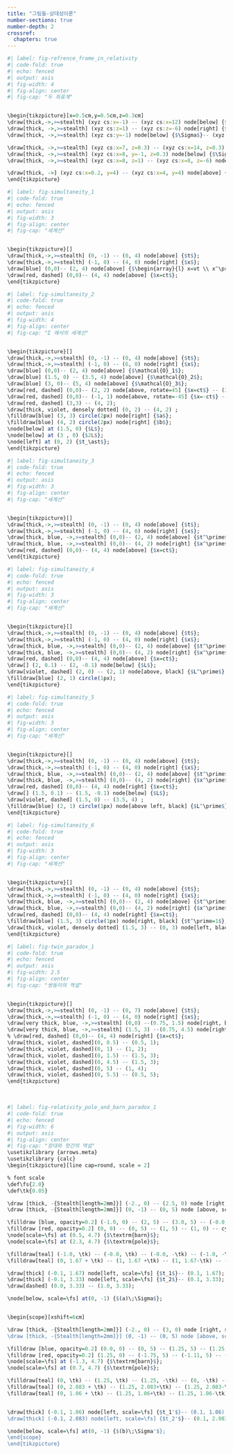 ```yaml
---
title: "그림들-상대성이론"
number-sections: true
number-depth: 2
crossref:
  chapters: true
---
```


```r
#| label: fig-refrence_frame_in_relativity
#| code-fold: true
#| echo: fenced
#| output: asis
#| fig-width: 4
#| fig-align: center
#| fig-cap: "두 좌표계"


\begin{tikzpicture}[x=0.5cm,y=0.5cm,z=0.3cm]
\draw[thick,->,>=stealth] (xyz cs:x=-1) -- (xyz cs:x=12) node[below] {$x$};
\draw[thick, ->,>=stealth] (xyz cs:z=1) -- (xyz cs:z=-6) node[right] {$z$};
\draw[thick, ->,>=stealth] (xyz cs:y=-1) node[below] {$\Sigma$}-- (xyz cs:y=6) node[above] {$y$};

\draw[thick, ->,>=stealth] (xyz cs:x=7, z=0.3) -- (xyz cs:x=14, z=0.3) node[above] {$x^\prime$};
\draw[thick, ->,>=stealth] (xyz cs:x=8, y=-1, z=0.3) node[below] {$\Sigma^\prime$}-- (xyz cs:x=8, y=6, z=0.3) node[right] {$y\prime$};
\draw[thick, ->,>=stealth] (xyz cs:x=8, z=1) -- (xyz cs:x=8, z=-6) node[above] {$z^\prime$};

\draw[thick, ->] (xyz cs:x=0.2, y=4) -- (xyz cs:x=4, y=4) node[above] {$\boldsymbol{V}t$} -- (xyz cs:x=8, y=4);
\end{tikzpicture}
```

```r
#| label: fig-simultaneity_1
#| code-fold: true
#| echo: fenced
#| output: asis
#| fig-width: 3
#| fig-align: center
#| fig-cap: "세계선"


\begin{tikzpicture}[]
\draw[thick,->,>=stealth] (0, -1) -- (0, 4) node[above] {$t$};
\draw[thick,->,>=stealth] (-1, 0) -- (4, 0) node[right] {$x$};
\draw[blue] (0,0)-- (2, 4) node[above] {$\begin{array}{l} x=vt \\ x^\prime=0 \end{array}$};
\draw[red, dashed] (0,0)-- (4, 4) node[above] {$x=ct$};
\end{tikzpicture}
```


```r
#| label: fig-simultaneity_2
#| code-fold: true
#| echo: fenced
#| output: asis
#| fig-width: 4
#| fig-align: center
#| fig-cap: "Σ 에서의 세계선"


\begin{tikzpicture}[]
\draw[thick,->,>=stealth] (0, -1) -- (0, 4) node[above] {$t$};
\draw[thick,->,>=stealth] (-1, 0) -- (6, 0) node[right] {$x$};
\draw[blue] (0,0)-- (2, 4) node[above] {$\mathcal{O}_1$};
\draw[blue] (1.5, 0) -- (3.5, 4) node[above] {$\mathcal{O}_2$};
\draw[blue] (3, 0)-- (5, 4) node[above] {$\mathcal{O}_3$};
\draw[red, dashed] (0,0)-- (2, 2) node[above, rotate=45] {$x=ct$} -- (3, 3);
\draw[red, dashed] (0,0)-- (-1, 1) node[above, rotate=-45] {$x=-ct$} -- (-1.5, 1.5);
\draw[red, dashed] (3,3) -- (4, 2);
\draw[thick, violet, densely dotted] (0, 2) -- (4, 2) ;
\filldraw[blue] (3, 3) circle(2px) node[right] {$a$};
\filldraw[blue] (4, 2) circle(2px) node[right] {$b$};
\node[below] at (1.5, 0) {$L$};
\node[below] at (3 , 0) {$2L$};
\node[left] at (0, 2) {$t_\ast$};
\end{tikzpicture}
```

```r
#| label: fig-simultaneity_3
#| code-fold: true
#| echo: fenced
#| output: asis
#| fig-width: 3
#| fig-align: center
#| fig-cap: "세계선"


\begin{tikzpicture}[]
\draw[thick,->,>=stealth] (0, -1) -- (0, 4) node[above] {$t$};
\draw[thick,->,>=stealth] (-1, 0) -- (4, 0) node[right] {$x$};
\draw[thick, blue, ->,>=stealth] (0,0)-- (2, 4) node[above] {$t^\prime$};
\draw[thick, blue, ->,>=stealth] (0,0)-- (4, 2) node[right] {$x^\prime$};
\draw[red, dashed] (0,0)-- (4, 4) node[above] {$x=ct$};
\end{tikzpicture}
```


```r
#| label: fig-simultaneity_4
#| code-fold: true
#| echo: fenced
#| output: asis
#| fig-width: 3
#| fig-align: center
#| fig-cap: "세계선"


\begin{tikzpicture}[]
\draw[thick,->,>=stealth] (0, -1) -- (0, 4) node[above] {$t$};
\draw[thick,->,>=stealth] (-1, 0) -- (4, 0) node[right] {$x$};
\draw[thick, blue, ->,>=stealth] (0,0)-- (2, 4) node[above] {$t^\prime$};
\draw[thick, blue, ->,>=stealth] (0,0)-- (4, 2) node[right] {$x^\prime$};
\draw[red, dashed] (0,0)-- (4, 4) node[above] {$x=ct$};
\draw[] (2, 0.1) -- (2, -0.1) node[below] {$L$};
\draw[violet, dashed] (2, 0) -- (2, 1) node[above, black] {$L^\prime$};
\filldraw[blue] (2, 1) circle(1px);
\end{tikzpicture}
```


```r
#| label: fig-simultaneity_5
#| code-fold: true
#| echo: fenced
#| output: asis
#| fig-width: 3
#| fig-align: center
#| fig-cap: "세계선"


\begin{tikzpicture}[]
\draw[thick,->,>=stealth] (0, -1) -- (0, 4) node[above] {$t$};
\draw[thick,->,>=stealth] (-1, 0) -- (4, 0) node[right] {$x$};
\draw[thick, blue, ->,>=stealth] (0,0)-- (2, 4) node[above] {$t^\prime$};
\draw[thick, blue, ->,>=stealth] (0,0)-- (4, 2) node[right] {$x^\prime$};
\draw[red, dashed] (0,0)-- (4, 4) node[right] {$x=ct$};
\draw[] (1.5, 0.1) -- (1.5, -0.1) node[below] {$L$};
\draw[violet, dashed] (1.5, 0) -- (3.5, 4) ;
\filldraw[blue] (2, 1) circle(1px) node[above left, black] {$L^\prime$};
\end{tikzpicture}
```

```r
#| label: fig-simultaneity_6
#| code-fold: true
#| echo: fenced
#| output: asis
#| fig-width: 3
#| fig-align: center
#| fig-cap: "세계선"


\begin{tikzpicture}[]
\draw[thick,->,>=stealth] (0, -1) -- (0, 4) node[above] {$t$};
\draw[thick,->,>=stealth] (-1, 0) -- (4, 0) node[right] {$x$};
\draw[thick, blue, ->,>=stealth] (0,0)-- (2, 4) node[above] {$t^\prime$};
\draw[thick, blue, ->,>=stealth] (0,0)-- (4, 2) node[right] {$x^\prime$};
\draw[red, dashed] (0,0)-- (4, 4) node[right] {$x=ct$};
\filldraw[blue] (1.5, 3) circle(1px) node[right, black] {$t^\prime=1$};
\draw[thick, violet, densely dotted] (1.5, 3) -- (0, 3) node[left, black] {$t$};
\end{tikzpicture}
```

```r
#| label: fig-twin_paradox_1
#| code-fold: true
#| echo: fenced
#| output: asis
#| fig-width: 2.5
#| fig-align: center
#| fig-cap: "쌍동이의 역설"


\begin{tikzpicture}[]
\draw[thick,->,>=stealth] (0, -1) -- (0, 7) node[above] {$t$};
\draw[thick,->,>=stealth] (-1, 0) -- (4, 0) node[right] {$x$};
\draw[very thick, blue, ->,>=stealth] (0,0) --(0.75, 1.5) node[right, black] {$P_1$}-- (1.5, 3);
\draw[very thick, blue, ->,>=stealth] (1.5, 3) --(0.75, 4.5) node[right, black] {$P_2$}-- (0, 6);
% \draw[red, dashed] (0,0)-- (4, 4) node[right] {$x=ct$};
\draw[thick, violet, dashed](0, 0.5) -- (0.5, 1);
\draw[thick, violet, dashed](0, 1) -- (1, 2);
\draw[thick, violet, dashed](0, 1.5) -- (1.5, 3);
\draw[thick, violet, dashed](0, 4.5) -- (1.5, 3);
\draw[thick, violet, dashed](0, 5) -- (1, 4);
\draw[thick, violet, dashed](0, 5.5) -- (0.5, 5);
\end{tikzpicture}
```

</br>

```r
#| label: fig-relativity_pole_and_barn_paradox_1
#| code-fold: true
#| echo: fenced
#| fig-width: 6
#| output: asis
#| fig-align: center
#| fig-cap: "장대와 헛간의 역설"
\usetikzlibrary {arrows.meta}
\usetikzlibrary {calc}
\begin{tikzpicture}[line cap=round, scale = 2]

% font scale
\def\fs{2.0}
\def\tk{0.05}

\draw [thick, -{Stealth[length=2mm]}] (-2., 0) -- (2.5, 0) node [right, scale=\fs] {$x$};
\draw [thick, -{Stealth[length=2mm]}] (0, -1) -- (0, 5) node [above, scale=\fs] {$ct$};

\filldraw [blue, opacity=0.2] (-1.0, 0) -- (2, 5) -- (3.0, 5) -- (-0.0, 0) -- cycle;
\filldraw [red, opacity=0.2] (0, 0) -- (0, 5) -- (1, 5) -- (1, 0) -- cycle;
\node[scale=\fs] at (0.5, 4.7) {$\textrm{barn}$};
\node[scale=\fs] at (2.3, 4.7) {$\textrm{pole}$};

\filldraw[teal] (-1.0, \tk) -- (-0.0, \tk) -- (-0.0, -\tk) -- (-1.0, -\tk) --cycle; 
\filldraw[teal] (0, 1.67 + \tk) -- (1, 1.67 +\tk) -- (1, 1.67-\tk) -- (0, 1.67-\tk) --cycle; 

\draw[thick] (-0.1, 1.67) node[left, scale=\fs] {$t_1$}-- (0.1, 1.67);
\draw[thick] (-0.1, 3.33) node[left, scale=\fs] {$t_2$}-- (0.1, 3.33);
\draw[dashed] (0.0, 3.33) -- (1.0, 3.33);

\node[below, scale=\fs] at(0, -1) {$(a)\;\Sigma$};


\begin{scope}[xshift=6cm]

\draw [thick, -{Stealth[length=2mm]}] (-2., 0) -- (3, 0) node [right, scale=\fs] {$x'$};
\draw [thick, -{Stealth[length=2mm]}] (0, -1) -- (0, 5) node [above, scale=\fs] {$ct'$};

\filldraw [blue, opacity=0.2] (0.0, 0) -- (0, 5) -- (1.25, 5) -- (1.25, 0) -- cycle;
\filldraw [red, opacity=0.2] (1.25, 0) -- (-1.75, 5) -- (-1.11, 5) -- (1.89, 0) -- cycle;
\node[scale=\fs] at (-1.3, 4.7) {$\textrm{barn}$};
\node[scale=\fs] at (0.7, 4.7) {$\textrm{pole}$};

\filldraw[teal] (0, \tk) -- (1.25, \tk) -- (1.25, -\tk) -- (0, -\tk) --cycle; 
\filldraw[teal] (0, 2.083 + \tk) -- (1.25, 2.083+\tk) -- (1.25, 2.083-\tk) -- (0, 2.083-\tk) --cycle; 
\filldraw[teal] (0, 1.06 + \tk) -- (1.25, 1.06+\tk) -- (1.25, 1.06-\tk) -- (0, 1.06-\tk) --cycle; 


\draw[thick] (-0.1, 1.06) node[left, scale=\fs] {$t_1'$}-- (0.1, 1.06);
\draw[thick] (-0.1, 2.083) node[left, scale=\fs] {$t_2'$}-- (0.1, 2.083);

\node[below, scale=\fs] at(0, -1) {$(b)\;\Sigma'$};
\end{scope}
\end{tikzpicture}
```
